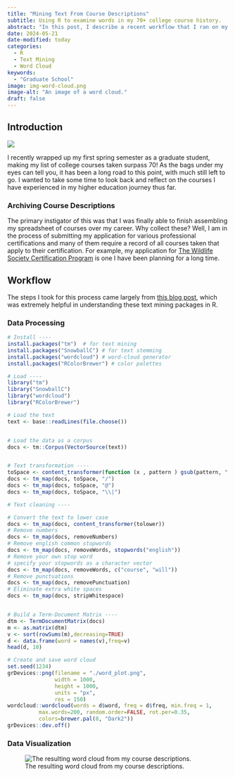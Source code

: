```yaml
---
title: "Mining Text From Course Descriptions"
subtitle: Using R to examine words in my 70+ college course history.
abstract: "In this post, I describe a recent workflow that I ran on my college course descriptions to see most common words and word associations."
date: 2024-05-21
date-modified: today
categories:
  - R
  - Text Mining
  - Word Cloud
keywords:
  - "Graduate School"
image: img-word-cloud.png
image-alt: "An image of a word cloud."
draft: false
---
```


## Introduction

![](img-word-cloud.png){.quarto-cover-image}

I recently wrapped up my first spring semester as a graduate student, making my list of college courses taken surpass 70! As the bags under my eyes can tell you, it has been a long road to this point, with much still left to go. I wanted to take some time to look back and reflect on the courses I have experienced in my higher education journey thus far.

### Archiving Course Descriptions

The primary instigator of this was that I was finally able to finish assembling my spreadsheet of courses over my career. Why collect these? Well, I am in the process of submitting my application for various professional certifications and many of them require a record of all courses taken that apply to their certification. For example, my application for [The Wildlife Society Certification Program](https://wildlife.org/certification-programs/) is one I have been planning for a long time.

## Workflow

The steps I took for this process came largely from [this blog post](http://www.sthda.com/english/wiki/text-mining-and-word-cloud-fundamentals-in-r-5-simple-steps-you-should-know), which was extremely helpful in understanding these text mining packages in R.

### Data Processing

```r
# Install ----
install.packages("tm")  # for text mining
install.packages("SnowballC") # for text stemming
install.packages("wordcloud") # word-cloud generator 
install.packages("RColorBrewer") # color palettes

# Load ----
library("tm")
library("SnowballC")
library("wordcloud")
library("RColorBrewer")

# Load the text
text <- base::readLines(file.choose())


# Load the data as a corpus
docs <- tm::Corpus(VectorSource(text))


# Text transformation ----
toSpace <- content_transformer(function (x , pattern ) gsub(pattern, " ", x))
docs <- tm_map(docs, toSpace, "/")
docs <- tm_map(docs, toSpace, "@")
docs <- tm_map(docs, toSpace, "\\|")

# Text cleaning ----

# Convert the text to lower case
docs <- tm_map(docs, content_transformer(tolower))
# Remove numbers
docs <- tm_map(docs, removeNumbers)
# Remove english common stopwords
docs <- tm_map(docs, removeWords, stopwords("english"))
# Remove your own stop word
# specify your stopwords as a character vector
docs <- tm_map(docs, removeWords, c("course", "will")) 
# Remove punctuations
docs <- tm_map(docs, removePunctuation)
# Eliminate extra white spaces
docs <- tm_map(docs, stripWhitespace)


# Build a Term-Document Matrix ----
dtm <- TermDocumentMatrix(docs)
m <- as.matrix(dtm)
v <- sort(rowSums(m),decreasing=TRUE)
d <- data.frame(word = names(v),freq=v)
head(d, 10)

# Create and save word cloud
set.seed(1234)
grDevices::png(filename = "./word_plot.png",
               width = 1000,
               height = 1000,
               units = "px",
               res = 150)
wordcloud::wordcloud(words = d$word, freq = d$freq, min.freq = 1,
          max.words=200, random.order=FALSE, rot.per=0.35, 
          colors=brewer.pal(8, "Dark2"))
grDevices::dev.off()

```

### Data Visualization

![The resulting word cloud from my course descriptions.](./img-word-cloud.png)
